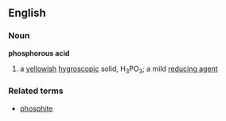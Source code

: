 ==English==
===Noun===
'''phosphorous acid'''
#{{chemistry}} a [[yellowish]] [[hygroscopic]] solid, H<sub>3</sub>PO<sub>3</sub>; a mild [[reducing agent]]
===Related terms===
*[[phosphite]]